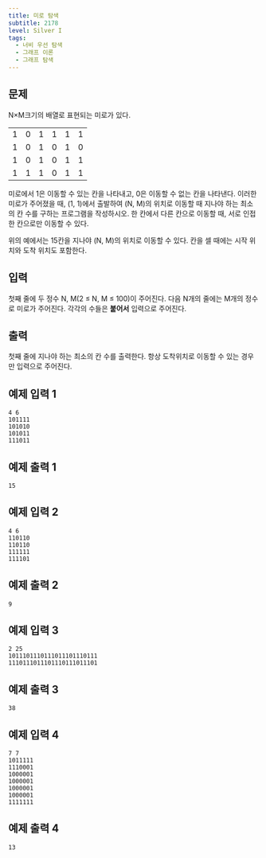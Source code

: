 ```yaml
---
title: 미로 탐색
subtitle: 2178
level: Silver I
tags:
  - 너비 우선 탐색
  - 그래프 이론
  - 그래프 탐색
---
```


## 문제

N×M크기의 배열로 표현되는 미로가 있다.

<table>
  <tbody>
    <tr>
      <td>1</td>
      <td>0</td>
      <td>1</td>
      <td>1</td>
      <td>1</td>
      <td>1</td>
    </tr>
    <tr>
      <td>1</td>
      <td>0</td>
      <td>1</td>
      <td>0</td>
      <td>1</td>
      <td>0</td>
    </tr>
    <tr>
      <td>1</td>
      <td>0</td>
      <td>1</td>
      <td>0</td>
      <td>1</td>
      <td>1</td>
    </tr>
    <tr>
      <td>1</td>
      <td>1</td>
      <td>1</td>
      <td>0</td>
      <td>1</td>
      <td>1</td>
    </tr>
  </tbody>
</table>

미로에서 1은 이동할 수 있는 칸을 나타내고, 0은 이동할 수 없는 칸을 나타낸다. 이러한 미로가 주어졌을 때, (1, 1)에서 출발하여 (N, M)의 위치로 이동할 때 지나야 하는 최소의 칸 수를 구하는 프로그램을 작성하시오. 한 칸에서 다른 칸으로 이동할 때, 서로 인접한 칸으로만 이동할 수 있다.

위의 예에서는 15칸을 지나야 (N, M)의 위치로 이동할 수 있다. 칸을 셀 때에는 시작 위치와 도착 위치도 포함한다.

## 입력

첫째 줄에 두 정수 N, M(2 ≤ N, M ≤ 100)이 주어진다. 다음 N개의 줄에는 M개의 정수로 미로가 주어진다. 각각의 수들은 **붙어서** 입력으로 주어진다.

## 출력

첫째 줄에 지나야 하는 최소의 칸 수를 출력한다. 항상 도착위치로 이동할 수 있는 경우만 입력으로 주어진다.

## 예제 입력 1

```
4 6
101111
101010
101011
111011
```

## 예제 출력 1

```
15
```

## 예제 입력 2

```
4 6
110110
110110
111111
111101
```

## 예제 출력 2

```
9
```

## 예제 입력 3

```
2 25
1011101110111011101110111
1110111011101110111011101
```

## 예제 출력 3

```
38
```

## 예제 입력 4

```
7 7
1011111
1110001
1000001
1000001
1000001
1000001
1111111
```

## 예제 출력 4

```
13
```
